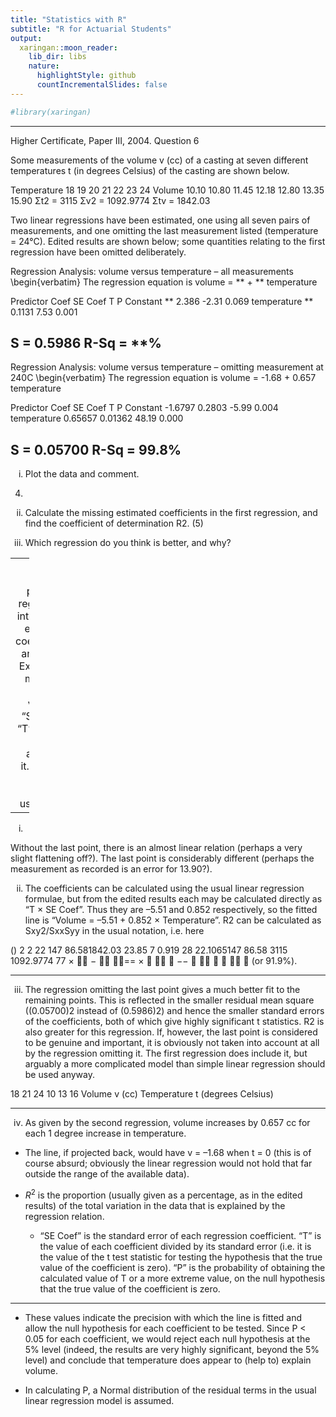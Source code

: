 ```yaml
---
title: "Statistics with R"
subtitle: "R for Actuarial Students"
output:
  xaringan::moon_reader:
    lib_dir: libs
    nature:
      highlightStyle: github
      countIncrementalSlides: false
---
```


```r

#library(xaringan)
```






---

Higher Certificate, Paper III, 2004.  Question 6 



Some measurements of the volume v (cc) of a casting at seven different temperatures t (in degrees Celsius) of the casting are shown below.  
 
Temperature 18 19 20 21 22 23 24 Volume 10.10 10.80 11.45 12.18 12.80 13.35 15.90 
        Σt2 = 3115 Σv2 = 1092.9774 Σtv = 1842.03 
 
Two linear regressions have been estimated, one using all seven pairs of measurements, and one omitting the last measurement listed (temperature = 24°C).  Edited results are shown below;  some quantities relating to the first regression have been omitted deliberately. 
 
Regression Analysis: volume versus temperature – all measurements 
\begin{verbatim}
The regression equation is volume = ** + ** temperature 
 
Predictor        Coef     SE Coef        T        P Constant          **      2.386      -2.31    0.069 temperature       **      0.1131      7.53    0.001 
 
S = 0.5986      R-Sq = **%     
---

Regression Analysis: volume versus temperature – omitting measurement at 240C 
\begin{verbatim}
The regression equation is volume = -1.68 + 0.657 temperature 
 
Predictor        Coef       SE Coef         T        P Constant        -1.6797     0.2803      -5.99    0.004 temperature      0.65657    0.01362     48.19    0.000 
 
S = 0.05700     R-Sq = 99.8%      
---  
 
(i) Plot the data and comment. 
(4) 
 
(ii) Calculate the missing estimated coefficients in the first regression, and find the coefficient of determination R2. (5) 
 
(iii) Which regression do you think is better, and why? 

---
 (iv) For your preferred regression, interpret its estimated coefficients and its R2.  Explain the meanings of the values of "SE Coef", "T" and "P" given above for it.  Why are these values useful? (7) 
 
---
 
(i) 
 
Without the last point, there is an almost linear relation (perhaps a very slight flattening off?).  The last point is considerably different (perhaps the measurement as recorded is an error for 13.90?). 
 
 
(ii) The coefficients can be calculated using the usual linear regression formulae, but from the edited results each may be calculated directly as "T × SE Coef".  Thus they are –5.51 and 0.852 respectively, so the fitted line is 
 "Volume  =  –5.51  +  0.852 × Temperature". 
 R2 can be calculated as Sxy2/SxxSyy in the usual notation, i.e. here 
 
()
2
2
22 147 86.581842.03 23.85 7 0.919 28 22.1065147 86.58 3115 1092.9774 77 ×  −  == ×    −−       (or 91.9%). 
 
---

(iii) The regression omitting the last point gives a much better fit to the remaining points.  This is reflected in the smaller residual mean square ((0.05700)2 instead of (0.5986)2) and hence the smaller standard errors of the coefficients, both of which give highly significant t statistics.  R2 is also greater for this regression.  If, however, the last point is considered to be genuine and important, it is obviously not taken into account at all by the regression omitting it.  The first regression does include it, but arguably a more complicated model than simple linear regression should be used anyway. 
 
18 21 24 
10
13
16
Volume v (cc)
Temperature t (degrees Celsius) 

---
 
(iv) As given by the second regression, volume increases by 0.657 cc for each 1 degree increase in temperature.  
 
* The line, if projected back, would have v = –1.68 when t = 0 (this is of course absurd;  obviously the linear regression would not hold that far outside the range of the available data). 
* $R^2$ is the proportion (usually given as a percentage, as in the edited results) of the total variation in the data that is explained by the regression relation. 

    * "SE Coef" is the standard error of each regression coefficient.  "T" is the value of each coefficient divided by its standard error (i.e. it is the value of the t test statistic for testing the hypothesis that the true value of the coefficient is zero).  "P" is the probability of obtaining the calculated value of T or a more extreme value, on the null hypothesis that the true value of the coefficient is zero. 
 
---

* These values indicate the precision with which the line is fitted and allow the null hypothesis for each coefficient to be tested.  Since P < 0.05 for each coefficient, we would reject each null hypothesis at the 5\% level (indeed, the results are very highly significant, beyond the 5\% level) and conclude that temperature does appear to (help to) explain volume. 


 
* In calculating P, a Normal distribution of the residual terms in the usual linear regression model is assumed. 
  
 
